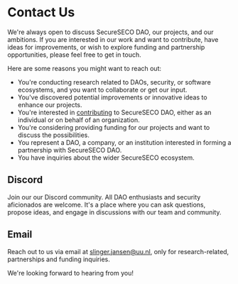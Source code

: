 
# Contact Us

We're always open to discuss SecureSECO DAO, our projects, and our ambitions. If you are interested in our work and want to contribute, have ideas for improvements, or wish to explore funding and partnership opportunities, please feel free to get in touch.

Here are some reasons you might want to reach out:

- You're conducting research related to DAOs, security, or software ecosystems, and you want to collaborate or get our input.
- You've discovered potential improvements or innovative ideas to enhance our projects.
- You're interested in [contributing](/contributing) to SecureSECO DAO, either as an individual or on behalf of an organization.
- You're considering providing funding for our projects and want to discuss the possibilities.
- You represent a DAO, a company, or an institution interested in forming a partnership with SecureSECO DAO.
- You have inquiries about the wider SecureSECO ecosystem.

## Discord

Join our <Link href={config.chat.link} className="nx-text-primary-600 nx-underline nx-decoration-from-font [text-underline-position:from-font]">our Discord community</Link>. All DAO enthusiasts and security aficionados are welcome. It's a place where you
can ask questions, propose ideas, and engage in discussions with our team and community.

## Email

Reach out to us via email at [slinger.jansen@uu.nl](mailto:slinger.jansen@uu.nl), only for research-related, partnerships and funding inquiries.

We're looking forward to hearing from you!
